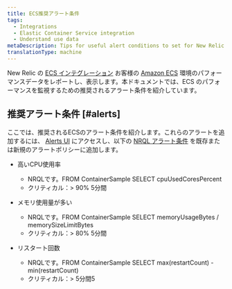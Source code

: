 ```yaml
---
title: ECS推奨アラート条件
tags:
  - Integrations
  - Elastic Container Service integration
  - Understand use data
metaDescription: Tips for useful alert conditions to set for New Relic's Amazon ECS integration.
translationType: machine
---
```


New Relic の [ECS インテグレーション](/docs/introduction-amazon-ecs-integration) お客様の [Amazon ECS](https://docs.aws.amazon.com/ecs/index.html "新しいウィンドウにリンクが開きます。") 環境のパフォーマンスデータをレポートし、表示します。本ドキュメントでは、ECS のパフォーマンスを監視するための推奨されるアラート条件を紹介しています。

## 推奨アラート条件 [#alerts]

ここでは、推奨されるECSのアラート条件を紹介します。これらのアラートを追加するには、 [Alerts UI](http://alerts.newrelic.com/) にアクセスし、以下の [NRQL アラート条件](/docs/alerts/new-relic-alerts/defining-conditions/create-alert-conditions-nrql-queries) を既存または新規のアラートポリシーに追加します。

* 高いCPU使用率

  * NRQLです。FROM ContainerSample SELECT cpuUsedCoresPercent
  * クリティカル：> 90% 5分間

* メモリ使用量が多い

  * NRQLです。FROM ContainerSample SELECT memoryUsageBytes / memorySizeLimitBytes
  * クリティカル：> 80% 5分間

* リスタート回数

  * NRQLです。FROM ContainerSample SELECT max(restartCount) - min(restartCount)
  * クリティカル：> 5分間5
